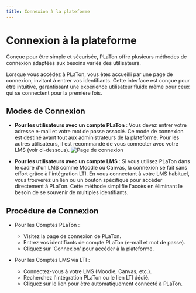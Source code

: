```yaml
---
title: Connexion à la plateforme
---
```


# Connexion à la plateforme

Conçue pour être simple et sécurisée, PLaTon offre plusieurs méthodes de connexion adaptées aux besoins variés des utilisateurs.

Lorsque vous accédez à PLaTon, vous êtes accueilli par une page de connexion, invitant à entrer vos identifiants. Cette interface est conçue pour être intuitive, garantissant une expérience utilisateur fluide même pour ceux qui se connectent pour la première fois.

## Modes de Connexion

- **Pour les utilisateurs avec un compte PLaTon** : Vous devez entrer votre adresse e-mail et votre mot de passe associé.
  Ce mode de connexion est destiné avant tout aux administrateurs de la plateforme. Pour les autres utilisateurs, il est recommandé de vous connecter avec votre LMS (voir ci-dessous).
  ![Page de connexion](../../../public/screens/login/login.png)

- **Pour les utilisateurs avec un compte LMS** : Si vous utilisez PLaTon dans le cadre d'un LMS comme Moodle ou Canvas, la connexion se fait sans effort grâce à l'intégration LTI.
  En vous connectant à votre LMS habituel, vous trouverez un lien ou un bouton spécifique pour accéder directement à PLaTon.
  Cette méthode simplifie l'accès en éliminant le besoin de se souvenir de multiples identifiants.

## Procédure de Connexion

- Pour les Comptes PLaTon :

  - Visitez la page de connexion de PLaTon.
  - Entrez vos identifiants de compte PLaTon (e-mail et mot de passe).
  - Cliquez sur 'Connexion' pour accéder à la plateforme.

- Pour les Comptes LMS via LTI :
  - Connectez-vous à votre LMS (Moodle, Canvas, etc.).
  - Recherchez l'intégration PLaTon ou le lien LTI dédié.
  - Cliquez sur le lien pour être automatiquement connecté à PLaTon.
